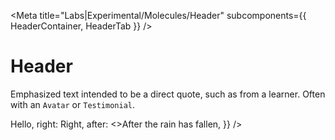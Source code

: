 
<Meta
  title="Labs|Experimental/Molecules/Header"
  subcomponents={{ HeaderContainer, HeaderTab }}
/>

# Header

<StoryStatus status="inProgress" />

Emphasized text intended to be a direct quote, such as from a learner.
Often with an `Avatar` or `Testimonial`.

<Preview withSource="open">
  <Story name="Header">
    <HeaderContainer
      sections={{
        left: <HeaderTab>Hello</HeaderTab>,
        right: <HeaderTab>Right</HeaderTab>,
        after: <>After the rain has fallen</>,
      }}
    />
  </Story>
</Preview>

<Props of={HeaderContainer} />
